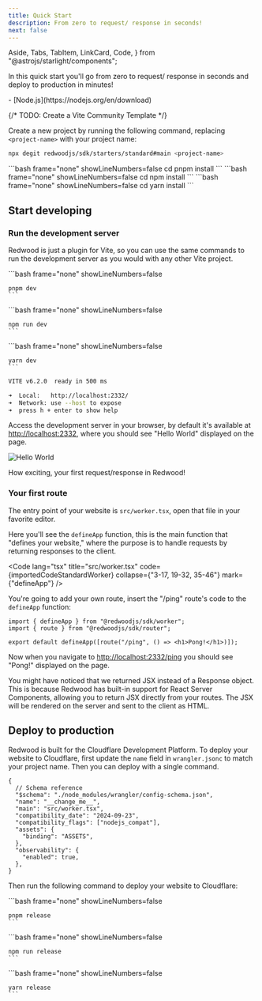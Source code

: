 ```yaml
---
title: Quick Start
description: From zero to request/ response in seconds!
next: false
---
```


  Aside,
  Tabs,
  TabItem,
  LinkCard,
  Code,
} from "@astrojs/starlight/components";


In this quick start you'll go from zero to request/ response in seconds and deploy to production in minutes!

<Aside type="note" title="System requirements">
  - [Node.js](https://nodejs.org/en/download)
</Aside>

{/* TODO: Create a Vite Community Template */}

Create a new project by running the following command, replacing `<project-name>` with your project name:

```bash showLineNumbers=false
npx degit redwoodjs/sdk/starters/standard#main <project-name>
```

<Tabs syncKey="package-manager">
  <TabItem label="pnpm">
    ```bash frame="none" showLineNumbers=false
    cd <project-name>
    pnpm install
    ```
  </TabItem>
  <TabItem label="npm">
    ```bash frame="none" showLineNumbers=false  
    cd <project-name>
    npm install
    ```
  </TabItem>
  <TabItem label="yarn">
    ```bash frame="none" showLineNumbers=false
    cd <project-name>
    yarn install
    ```
  </TabItem>
</Tabs>

## Start developing

### Run the development server

Redwood is just a plugin for Vite, so you can use the same commands to run the development server as you would with any other Vite project.

<Tabs syncKey="package-manager">
  <TabItem label="pnpm">
    ```bash frame="none" showLineNumbers=false

    pnpm dev
    ```

  </TabItem>
  <TabItem label="npm">
    ```bash frame="none" showLineNumbers=false

    npm run dev
    ```

  </TabItem>
  <TabItem label="yarn">
    ```bash frame="none" showLineNumbers=false
    
    yarn dev
    ```
  </TabItem>
</Tabs>

```bash frame="none" showLineNumbers=false
VITE v6.2.0  ready in 500 ms

➜  Local:   http://localhost:2332/
➜  Network: use --host to expose
➜  press h + enter to show help
```

Access the development server in your browser, by default it's available at [http://localhost:2332](http://localhost:2332),
where you should see "Hello World" displayed on the page.

![Hello World](./images/hello-world.png)

How exciting, your first request/response in Redwood!

### Your first route

The entry point of your website is `src/worker.tsx`, open that file in your favorite editor.

Here you'll see the `defineApp` function, this is the main function that "defines your website," where the purpose is to handle requests by returning responses to the client.

<Code
  lang="tsx"
  title="src/worker.tsx"
  code={importedCodeStandardWorker}
  collapse={"3-17, 19-32, 35-46"}
  mark={"defineApp"}
/>

You're going to add your own route, insert the "/ping" route's code to the `defineApp` function:

```tsx title="src/worker.tsx" ins={5}
import { defineApp } from "@redwoodjs/sdk/worker";
import { route } from "@redwoodjs/sdk/router";

export default defineApp([route("/ping", () => <h1>Pong!</h1>)]);
```

Now when you navigate to [http://localhost:2332/ping](http://localhost:2332/ping) you should see "Pong!" displayed on the page.

<Aside type="tip">
  You might have noticed that we returned JSX instead of a Response object. This
  is because Redwood has built-in support for React Server Components, allowing
  you to return JSX directly from your routes. The JSX will be rendered on the
  server and sent to the client as HTML.
</Aside>

## Deploy to production

Redwood is built for the Cloudflare Development Platform. To deploy your website to Cloudflare, first update the `name` field in `wrangler.jsonc` to match your project name. Then you can deploy with a single command.

```jsonc title="wrangler.jsonc" del="__change_me__"
{
  // Schema reference
  "$schema": "./node_modules/wrangler/config-schema.json",
  "name": "__change_me__",
  "main": "src/worker.tsx",
  "compatibility_date": "2024-09-23",
  "compatibility_flags": ["nodejs_compat"],
  "assets": {
    "binding": "ASSETS",
  },
  "observability": {
    "enabled": true,
  },
}
```

Then run the following command to deploy your website to Cloudflare:

<Tabs syncKey="package-manager">
  <TabItem label="pnpm">
    ```bash frame="none" showLineNumbers=false
    
    pnpm release
    ```
  </TabItem>
  <TabItem label="npm">
    ```bash frame="none" showLineNumbers=false

    npm run release
    ```

  </TabItem>
  <TabItem label="yarn">
    ```bash frame="none" showLineNumbers=false
    
    yarn release
    ```
  </TabItem>
</Tabs>

<LinkCard
  title="What's next?"
  description="Learn everything you need to know to build websites with Redwood!"
  href="/core/overview"
/>

